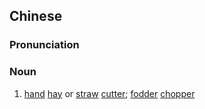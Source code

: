 {{also|铡刀}}
==Chinese==
{{zh-forms|s=铡刀}}

===Pronunciation===
{{zh-pron
|m=zhádāo
|c=zaap6 dou1
|mn=qz,tw,xm,zz:cha̍h-to
|cat=n
}}

===Noun===
{{zh-noun}}

# [[hand]] [[hay]] or [[straw]] [[cutter]]; [[fodder]] [[chopper]]